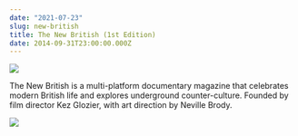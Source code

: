 ```yaml
---
date: "2021-07-23"
slug: new-british
title: The New British (1st Edition)
date: 2014-09-31T23:00:00.000Z
---
```


![](/img/newbritish.jpg)

The New British is a multi-platform documentary magazine that celebrates modern
British life and explores underground counter-culture. Founded by film director
Kez Glozier, with art direction by Neville Brody.

![](/img/newbritish_devices.jpg)

<!-- <http://thenewbritish.com> -->
